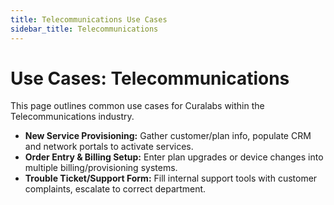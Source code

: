 ```yaml
---
title: Telecommunications Use Cases
sidebar_title: Telecommunications
---
```


# Use Cases: Telecommunications

This page outlines common use cases for Curalabs within the Telecommunications industry.

*   **New Service Provisioning:** Gather customer/plan info, populate CRM and network portals to activate services.
*   **Order Entry & Billing Setup:** Enter plan upgrades or device changes into multiple billing/provisioning systems.
*   **Trouble Ticket/Support Form:** Fill internal support tools with customer complaints, escalate to correct department.
